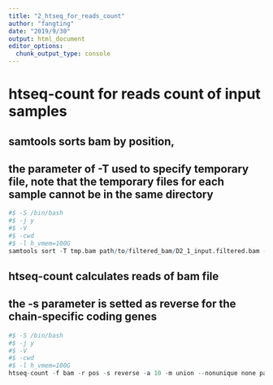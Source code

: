 ---
title: "2_htseq_for_reads_count"
author: "fangting"
date: "2019/9/30"
output: html_document
editor_options: 
  chunk_output_type: console
---

# htseq-count for reads count of input samples

## samtools sorts bam by position,
## the parameter of -T used to specify temporary file, note that the temporary files for each sample cannot be in the same directory

```{r,eval=FALSE}
#$ -S /bin/bash
#$ -j y
#$ -V
#$ -cwd
#$ -l h_vmem=100G
samtools sort -T tmp.bam path/to/filtered_bam/D2_1_input.filtered.bam -o path/to/pos_sorted_bam/D2_1_input_pos_sorted.bam
```

## htseq-count calculates reads of bam file
## the -s parameter is setted as reverse for the chain-specific coding genes

```{r,eval=FALSE}
#$ -S /bin/bash
#$ -j y
#$ -V
#$ -cwd
#$ -l h_vmem=100G
htseq-count -f bam -r pos -s reverse -a 10 -m union --nonunique none path/to/pos_sorted_bam/D2_1_input_pos_sorted.bam path/to/ref/Zea_mays.B73_RefGen_v4.41.gtf > path/to/reads/D2_1_input.htseq.count.pos.sorted.txt
```


